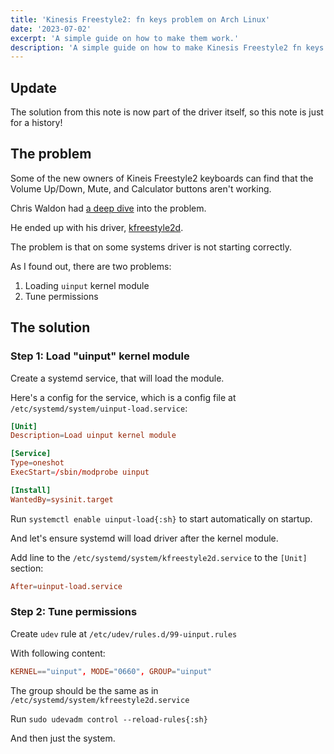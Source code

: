```yaml
---
title: 'Kinesis Freestyle2: fn keys problem on Arch Linux'
date: '2023-07-02'
excerpt: 'A simple guide on how to make them work.'
description: 'A simple guide on how to make Kinesis Freestyle2 fn keys work on Arch Linux.'
---
```


## Update

The solution from this note is now part of the driver itself, so this note is just for a history!

## The problem

Some of the new owners of Kineis Freestyle2 keyboards can find that the Volume Up/Down, Mute, and Calculator buttons aren't working.

Chris Waldon had [a deep dive](https://waldon.blog/2017/10/31/kinesis-freestyle-2-and-linux-part-1-debugging/) into the problem.

He ended up with his driver, [kfreestyle2d](https://github.com/whereswaldon/kfreestyle2d).

The problem is that on some systems driver is not starting correctly.

As I found out, there are two problems:

1. Loading `uinput` kernel module
2. Tune permissions

## The solution

### Step 1: Load "uinput" kernel module

Create a systemd service, that will load the module.

Here's a config for the service, which is a config file at `/etc/systemd/system/uinput-load.service`:

```conf
[Unit]
Description=Load uinput kernel module

[Service]
Type=oneshot
ExecStart=/sbin/modprobe uinput

[Install]
WantedBy=sysinit.target
```

Run `systemctl enable uinput-load{:sh}` to start automatically on startup.

And let's ensure systemd will load driver after the kernel module.

Add line to the `/etc/systemd/system/kfreestyle2d.service` to the `[Unit]` section:

```conf
After=uinput-load.service
```

### Step 2: Tune permissions

Create `udev` rule at `/etc/udev/rules.d/99-uinput.rules`

With following content:

```conf
KERNEL=="uinput", MODE="0660", GROUP="uinput"
```

The group should be the same as in `/etc/systemd/system/kfreestyle2d.service`

Run `sudo udevadm control --reload-rules{:sh}`

And then just the system.
